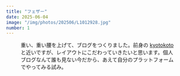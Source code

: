 ```yaml
---
title: "フェザー"
date: 2025-06-04
image: "/img/photos/202506/L1012928.jpg"
number: 1
---
```



<Figure
  src="/img/photos/photo/L1001466.jpg"
  alt="京都駅のエスカレーター"
  scale="1.05"
/>
<Grid w="2" h="2" space="6">
  <p class="-text-xs">
    重い、重い腰を上げて、ブログをつくりました。前身の
    <a href="https://kyotokoto.jp/">kyotokoto</a>
    と近いですが、レイアウトにこだわっていきたいと思います。個人ブログなんて誰も見ない今だから、あえて自分のプラットフォームでやってみる試み。
  </p>
</Grid>
